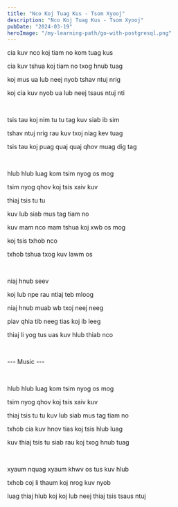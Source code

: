```yaml
---
title: "Nco Koj Tuag Kus - Tsom Xyooj"
description: "Nco Koj Tuag Kus - Tsom Xyooj"
pubDate: "2024-03-19"
heroImage: "/my-learning-path/go-with-postgresql.png"
---
```


cia kuv nco koj tiam no kom tuag kus

cia kuv tshua koj tiam no txog hnub tuag

koj mus ua lub neej nyob tshav ntuj nrig

koj cia kuv nyob ua lub neej tsaus ntuj nti

<br />

tsis tau koj nim tu tu tag kuv siab ib sim

tshav ntuj nrig rau kuv txoj niag kev tuag

tsis tau koj puag quaj quaj qhov muag dig tag

<br />

hlub hlub luag kom tsim nyog os mog

tsim nyog qhov koj tsis xaiv kuv

thiaj tsis tu tu

kuv lub siab mus tag tiam no

kuv mam nco mam tshua koj xwb os mog

koj tsis txhob nco

txhob tshua txog kuv lawm os

<br />

niaj hnub seev

koj lub npe rau ntiaj teb mloog

niaj hnub muab wb txoj neej neeg

piav qhia tib neeg tias koj ib leeg

thiaj li yog tus uas kuv hlub thiab nco

<br />

--- Music ---

<br />

hlub hlub luag kom tsim nyog os mog

tsim nyog qhov koj tsis xaiv kuv

thiaj tsis tu tu kuv lub siab mus tag tiam no

txhob cia kuv hnov tias koj tsis hlub luag

kuv thiaj tsis tu siab rau koj txog hnub tuag

<br />

xyaum nquag xyaum khwv os tus kuv hlub

txhob coj li thaum koj nrog kuv nyob

luag thiaj hlub koj koj lub neej thiaj tsis tsaus ntuj
